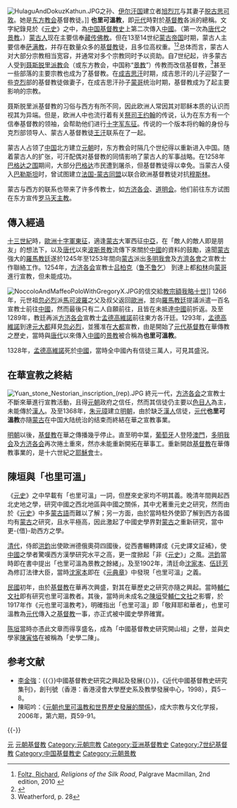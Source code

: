 [[File:HulaguAndDokuzKathun.JPG|thumb]]之孙、[[伊尔汗国|伊尔汗国]]建立者[[旭烈兀|旭烈兀]]与其妻子[[脱古思可敦|脱古思可敦]]。她是[[聂斯脱里派教会|东方教会]]基督教徒。]]
'''也里可溫教'''，即[[元代|元代]]時對於[[基督教|基督教]]各派的總稱。文字紀錄見於《[[元史|元史]]》之中，為[[中国基督教史|中国基督教史]]上第二次傳入[[中國|中國]]。（第一次為[[唐代|唐代]]之[[景教|景教]]。）[[蒙古族|蒙古人]]现在主要信奉[[藏传佛教|藏传佛教]]。但在13至14世纪[[蒙古帝国|蒙古帝国]]时期，蒙古人主要信奉[[萨满教|萨满教]]，并存在数量众多的[[基督教|基督教]]徒，且多位高权重。<ref>[[Richard_Foltz|Foltz, Richard]], ''Religions of the Silk Road'', Palgrave Macmillan, 2nd edition, 2010 {{ISBN|978-0-230-62125-1}}</ref><ref>{{Cite web |url=http://mcel.pacificu.edu/easpac/2003/may.php3 |title=E-Aspac<!-- Bot generated title --> |access-date=2019-08-08 |archive-url=https://web.archive.org/web/20061107101245/http://mcel.pacificu.edu/easpac/2003/may.php3 |archive-date=2006-11-07 |dead-url=yes }}</ref>总体而言，蒙古人对大部分宗教相当宽容，并通常对多个宗教同时予以资助。自7世纪起，许多蒙古人受到[[聂斯脱里派教会|聂斯脱里派教会]]（或东方教会，中国称“[[景教|景教]]”）传教而改信基督教，<ref>Weatherford, p. 28</ref>甚至一些部落的主要宗教也成为了基督教。在[[成吉思汗|成吉思汗]]时期，成吉思汗的儿子迎娶了一些[[克烈|克烈]]部的基督教徒做妻子，在成吉思汗孙子[[蒙哥|蒙哥]]统治时期，基督教成为了起主要影响的宗教。

聂斯脱里派基督教的习俗与西方有所不同，因此欧洲人常因其对耶稣本质的认识而视其为异端。但是，欧洲人中也流行着有关[[祭司王约翰|祭司王约翰]]的传说，认为在东方有一个信奉基督教的领袖，会帮助他们进行[[十字军东征|十字军东征]]。传说的一个版本将约翰的身份与克烈部领导人、蒙古人基督教徒[[王汗|王汗]]联系在了一起。

蒙古人占领了[[中国|中国]]北方建立[[元朝|元朝]]时，东方教会时隔几个世纪得以重新进入中国。随着蒙古人的扩张，可汗配偶对基督教的同情影响了蒙古人的军事战略。在1258年[[巴格达之战_(1258年)|巴格达之围]]期间，大部分[[巴格达|巴格达]]市民遭到屠杀，但基督教徒得以幸免。当蒙古人侵入[[巴勒斯坦|巴勒斯坦]]时，曾试图建立[[法国-蒙古同盟|法国-蒙古同盟]]以联合欧洲基督教徒对抗[[穆斯林|穆斯林]]。

蒙古与西方的联系也带来了许多传教士，如[[方济各会|方济各会]]、[[道明会|道明会]]。他们前往东方试图在东方宣传[[罗马天主教|罗马天主教]]。

==傳入經過==
[[十三世紀|十三世紀]]時，[[歐洲|歐洲]][[十字軍東征|十字軍東征]]，適逢[[蒙古|蒙古]]大軍西征[[中亞|中亞]]，在「敵人的敵人即是朋友」的想法下，以及[[唐代|唐代]]以來[[波斯|波斯]][[景教|景教]]流傳下來關於[[中國|中國]]的資料的鼓勵，遠聞[[蒙古|蒙古]]強大的[[羅馬教廷|羅馬教廷]]遂於1245年至1253年間向[[蒙古|蒙古]]派出[[多明我會|多明我會]]及[[方濟各會|方濟各會]]之宣教士作聯絡工作。1254年，[[方济各会|方济各会]]宣教士[[吕柏克|吕柏克]]（[[鲁不鲁乞|鲁不鲁乞]]）<!-- 威廉 -->到達上都[[哈拉和林|和林]]向[[蒙哥|蒙哥]]進行宣教，但未能成功。

[[File:NoccoloAndMaffeoPoloWithGregoryX.JPG|thumb]]的信交給[[教宗|教宗]][[額我略十世|額我略十世]]]]
1266年，元世祖[[忽必烈|忽必烈]]派[[馬可波羅|馬可波羅]]之父及叔父返回[[歐洲|歐洲]]，並向[[羅馬教廷|羅馬教廷]]提議派遣一百名宣教士前往[[中國|中國]]，然而最後只有二人自願前往，且皆在未抵達[[中國|中國]]前折返。及至1289年，教廷再派[[方济各会|方济各会]]宣教士[[孟德高維諾|孟德高維諾]]前往東方各汗廷。1293年，[[孟德高維諾|孟德高維諾]]到達[[元朝|元]][[大都|大都]]拜見[[忽必烈|忽必烈]]，並獲准在[[大都|大都]]宣教，由是開始了[[元代|元代]][[基督教|基督教]]在華傳教之歷史，當時與[[唐代|唐代]]以來傳入[[中國|中國]]的[[景教|景教]]被合稱為'''也里可溫教'''。

1328年，[[孟德高維諾|孟德高維諾]]死於[[中國|中國]]，當時全中國內有信徒三萬人，可見其盛況。

==在華宣教之終結==
[[File:Yuan_stone_Nestorian_inscription_(rep).JPG|thumb]]
終元一代，[[方济各会|方济各会]]之宣教士不斷來華進行宣教活動，且得[[元朝|元朝]]政府之信任，然而其信徒仍主要以[[色目人|色目人]]為主，未能傳於[[漢人|漢人]]。及至1368年，[[朱元璋|朱元璋]]建立[[明朝|明朝]]，由於缺乏[[漢人|漢人]]信徒，[[元代|元代]]'''也里可溫教'''亦隨[[蒙古|蒙古]]在中国大陆统治的结束而終結在華之宣教事業。

[[明朝|明朝]]以後，[[基督教|基督教]]在華之傳播幾乎停止。直至明中葉，[[葡萄牙|葡萄牙]]人登陸[[澳門|澳門]]，[[多明我会|多明我会]]及[[方济各会|方济各会]]再次捲土重來，然亦未能重新開拓在華事工。重新開啟[[基督教|基督教]]在華傳教事業的，是十六世紀之[[耶穌會|耶穌會]]士。

==陳垣與「也里可溫」==
《[[元史|元史]]》之中早載有「也里可溫」一詞，但歷來史家均不明其義。晚清年間興起西北史地之學，研究中國之西北地區與中國之關係，其中尤著重元史之研究，然而由於《[[元史|元史]]》中多[[蒙古語|蒙古語]]而難以了解；另一方面，由於當時駐外使節了解到西方各國均有[[蒙古|蒙古]]之研究，且水平極高，因此激起了中國史學界對[[蒙古|蒙古]]之重新研究，當中更-{借}-助西方之學。

[[清代|清代]]，侍郎[[洪鈞|洪鈞]]出使歐洲德俄奧荷四國後，從西書輾轉譯成《元史譯文証補》，使[[中國|中國]]之學者驚嘆西方漢學研究水平之高，更一度掀起「非《[[元史|元史]]》」之風。[[洪鈞|洪鈞]]當時即在書中提出「也里可溫為景教之餘緒」。及至1902年，清廷命[[沈家本|沈家本]]、[[伍廷芳|伍廷芳]]為修訂法律大臣，當時[[沈家本|沈家本]]即在《[[元典章|元典章]]》中發現「也里可溫」之義。

[[民國紀年|民國]]初年，由於[[基督教|基督教]]在華再次興盛，對其在華歷史之研究亦隨之興起。當時[[輔仁文社|輔仁文社]]即有研究也里可溫教者。其後，當時尚未成名之[[陳垣|陳垣]]受[[輔仁文社|輔仁文社]]之影響，於1917年作《元也里可溫教考》，明確指出「也里可溫」即「敬拜耶和華者」，也里可溫教為[[元代|元代]]傳入之[[基督教|基督教]]一事，亦正式被中國史學界確實。

[[陈垣|陈垣]]當時亦憑此文章而得享盛名，成為「中國基督教史研究開山祖」之譽，並與史學家[[陳寅恪|陳寅恪]]在被稱為「史學二陳」。

== 参考文献 ==
<references />
* [[李金強|李金強]]：{{〈}}中國基督教史研究之興起及發展{{〉}}，《近代中國基督教史研究集刊》，創刊號（香港：香港浸會大學歷史系及教學發展中心，1998），頁5－8。
* 陳昭吟：《[https://web.archive.org/web/20160630164723/http://bec001.web.ncku.edu.tw/ezfiles/335/1335/img/1457/4.doc 元朝也里可溫教和世界歷史發展的關係]》，成大宗教与文化学报，2006年，第六期，頁59-91。

{{-}}
{{中国基督教史|元}}

[[Category:中国各朝代基督教|元]]
[[Category:元朝基督教|]]
[[Category:元朝宗教|Category:元朝宗教]]
[[Category:亚洲基督教史|Category:亚洲基督教史]]
[[Category:7世纪基督教|Category:7世纪基督教]]
[[Category:中国基督教史|Category:中国基督教史]]
[[Category:元朝景教|Category:元朝景教]]